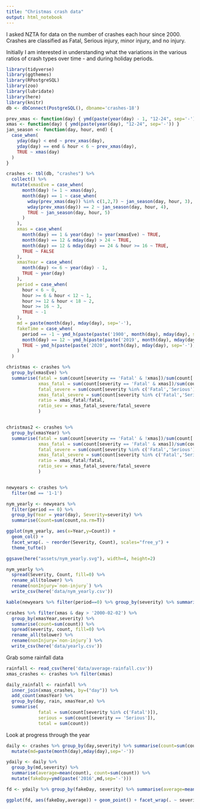 ```yaml
---
title: "Christmas crash data"
output: html_notebook
---
```


I asked NZTA for data on the number of crashes each hour since 2000. Crashes are
classified as Fatal, Serious injury, minor injury, and no injury.

Initially I am interested in understanding what the variations in the various ratios
of crash types over time - and during holiday periods.

```r
library(tidyverse)
library(ggthemes)
library(RPostgreSQL)
library(zoo)
library(lubridate)
library(here)
library(knitr)
db <- dbConnect(PostgreSQL(), dbname='crashes-18')
```

```r

prev_xmas <- function(day) { ymd(paste(year(day) - 1, "12-24", sep='-'))}
xmas <- function(day) { ymd(paste(year(day), "12-24", sep='-')) }
jan_season <- function(day, hour, end) {
  case_when(
    yday(day) < end ~ prev_xmas(day),
    yday(day) == end & hour < 6 ~ prev_xmas(day),
    TRUE ~ xmas(day)
  )
}

crashes <- tbl(db, "crashes") %>%
  collect() %>%
  mutate(xmasEve = case_when(
      month(day) != 1 ~ xmas(day),
      month(day) == 1 ~ case_when(
        wday(prev_xmas(day)) %in% c(1,2,7) ~ jan_season(day, hour, 3),
        wday(prev_xmas(day)) == 2 ~ jan_season(day, hour, 4),
        TRUE ~ jan_season(day, hour, 5)
      )
    ),
    xmas = case_when(
      month(day) == 1 & year(day) != year(xmasEve) ~ TRUE,
      month(day) == 12 & mday(day) > 24 ~ TRUE,
      month(day) == 12 & mday(day) == 24 & hour >= 16 ~ TRUE,
      TRUE ~ FALSE
    ),
    xmasYear = case_when(
      month(day) <= 6 ~ year(day) - 1,
      TRUE ~ year(day)
    ),
    period = case_when(
      hour < 6 ~ 0,
      hour >= 6 & hour < 12 ~ 1,
      hour >= 12 & hour < 18 ~ 2,
      hour >= 16 ~ 3,
      TRUE ~ -1
    ),
    md = paste(month(day), mday(day), sep='-'),
    fakeTime = case_when(
      period == -1 ~ ymd_h(paste(paste('1900', month(day), mday(day), sep='-'), 1)),
      month(day) == 12 ~ ymd_h(paste(paste('2019', month(day), mday(day), sep='-'), period * 6 + 3)),
      TRUE ~ ymd_h(paste(paste('2020', month(day), mday(day), sep='-'), period * 6 + 3))
    )
  )

christmas <- crashes %>%
  group_by(xmasEve) %>%
  summarise(fatal = sum(count[severity == 'Fatal' & !xmas])/sum(count[!xmas]),
            xmas_fatal = sum(count[severity == 'Fatal' & xmas])/sum(count[xmas]),
            fatal_severe = sum(count[severity %in% c('Fatal','Serious') & !xmas])/sum(count[!xmas]),
            xmas_fatal_severe = sum(count[severity %in% c('Fatal','Serious') & xmas])/sum(count[xmas]),
            ratio = xmas_fatal/fatal,
            ratio_sev = xmas_fatal_severe/fatal_severe
            )


christmas2 <- crashes %>%
  group_by(xmasYear) %>%
  summarise(fatal = sum(count[severity == 'Fatal' & !xmas])/sum(count[!xmas]),
            xmas_fatal = sum(count[severity == 'Fatal' & xmas])/sum(count[xmas]),
            fatal_severe = sum(count[severity %in% c('Fatal','Serious') & !xmas])/sum(count[!xmas]),
            xmas_fatal_severe = sum(count[severity %in% c('Fatal','Serious') & xmas])/sum(count[xmas]),
            ratio = xmas_fatal/fatal,
            ratio_sev = xmas_fatal_severe/fatal_severe
            )


newyears <- crashes %>%
  filter(md == '1-1')
```

```r
nym_yearly <- newyears %>% 
  filter(period == 0) %>%
  group_by(Year = year(day), Severity=severity) %>%
  summarise(Count=sum(count,na.rm=T))

ggplot(nym_yearly, aes(x=Year,y=Count)) +
  geom_col() +
  facet_wrap(. ~ reorder(Severity, Count), scales="free_y") + 
  theme_tufte()

ggsave(here("assets/nym_yearly.svg"), width=4, height=2)

nym_yearly %>%
  spread(Severity, Count, fill=0) %>%
  rename_all(tolower) %>%
  rename(nonInjury=`non-injury`) %>%
  write_csv(here('data/nym_yearly.csv'))

kable(newyears %>% filter(period==0) %>% group_by(severity) %>% summarise(count=sum(count)))
```

```r
crashes %>% filter(xmas & day > '2000-02-02') %>%
  group_by(xmasYear,severity) %>%
  summarise(count=sum(count)) %>%
  spread(severity, count, fill=0) %>%
  rename_all(tolower) %>%
  rename(nonInjury=`non-injury`) %>%
  write_csv(here('data/yearly.csv'))
```

Grab some rainfall data

```r

rainfall <- read_csv(here('data/average-rainfall.csv'))
xmas_crashes <- crashes %>% filter(xmas)

daily_rainfall <- rainfall %>% 
  inner_join(xmas_crashes, by=("day")) %>%
  add_count(xmasYear) %>%
  group_by(day, rain, xmasYear,n) %>%
  summarise(
            fatal = sum(count[severity %in% c('Fatal')]),
            serious = sum(count[severity == 'Serious']),
            total = sum(count))


```


Look at progress through the year

```r
daily <- crashes %>% group_by(day,severity) %>% summarise(count=sum(count)) %>%
  mutate(md=paste(month(day),mday(day),sep='-'))

ydaily <- daily %>%
  group_by(md,severity) %>%
  summarise(average=mean(count), count=sum(count)) %>%
  mutate(fakeDay=ymd(paste('2016',md,sep='-')))

fd <- ydaily %>% group_by(fakeDay, severity) %>% summarise(average=mean(count))

ggplot(fd, aes(fakeDay,average)) + geom_point() + facet_wrap(. ~ severity, scales = "free_y")

```